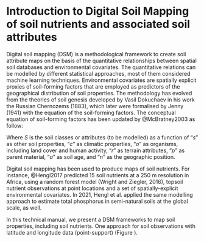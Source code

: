 # Introduction to Digital Soil Mapping of soil nutrients and associated soil attributes

Digital soil mapping (DSM) is a methodological framework to create soil attribute maps on the basis of the quantitative relationships between spatial soil databases and environmental covariates. The quantitative relations can be modelled by different statistical approaches, most of them considered machine learning techniques. Environmental covariates are spatially explicit proxies of soil-forming factors that are employed as predictors of the geographical distribution of soil properties. The methodology has evolved from the theories of soil genesis developed by Vasil Dokuchaev in his work the Russian Chernozems (1883), which later were formalised by Jenny (1941) with the equation of the soil-forming factors. The conceptual equation of soil-forming factors has been updated by @McBratney2003 as follow:

\begin{equation} 
  S = f\left(s,c,o,r,p,a,n\right)
  (\#eq:scorpan)
\end{equation} 

Where $S$ is the soil classes or attributes (to be modelled) as a function of “$s$” as other soil properties, “$c$” as climatic properties, “$o$” as organisms, including land cover and human activity, “$r$” as terrain attributes, “$p$” as parent material, “$a$” as soil age, and “$n$” as the geographic position. 

Digital soil mapping has been used to produce maps of soil nutrients. For instance, @Hengl2017 predicted 15 soil nutrients at a 250 m resolution in Africa, using a random forest model (Wright and Ziegler, 2016), topsoil nutrient observations at point locations and a set of spatially-explicit environmental covariates. In 2021, Hengl et al. applied the same modelling approach to estimate total phosphorus in semi-natural soils at the global scale, as well.

In this technical manual, we present a DSM frameworks to map soil properties, including soil nutrients. One approach for soil observations with latitude and longitude data (point-support) (Figure \ref{fig:workflow1}).


\begin{figure}
  \centering
  \includegraphics[width=0.9\textwidth]{images/workflow lat-long data.pdf}
  \caption{Digital soil mapping approach for point-support data. Circles are the steps.}
  \label{fig:workflow1}
\end{figure}